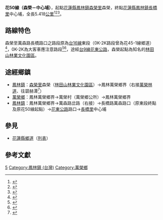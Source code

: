 {{Infobox TwRoad
|type=th
|county=hl
|route=50
|Name=
|Level=鄉道
|Length=5.418
|Start=[[花蓮縣|花蓮縣]][[鳳林鎮_(臺灣)|鳳林鎮]][[森榮里|森榮里]]森榮
|End=[[花蓮縣|花蓮縣]][[鳳林鎮_(臺灣)|鳳林鎮]][[長橋里|長橋里]]中心埔
|Dep=[[花蓮縣政府|花蓮縣政府]]
}}
'''花50線（森榮－中心埔）'''，起點[[花蓮縣|花蓮縣]][[鳳林鎮_(臺灣)|鳳林鎮]][[森榮里|森榮里]]森榮，終點[[花蓮縣|花蓮縣]][[鳳林鎮_(臺灣)|鳳林鎮]][[長橋里|長橋里]]中心埔，全長5.418[[公里|公里]]<ref name="mvdis">{{cite web |url=https://www.mvdis.gov.tw/webMvdisLaw/SorderContent.aspx?SOID=16041 |title=公告調整花蓮縣鄉道公路路線表（含路線表及調整明細表） |publisher=中華民國交通部 |website=監理法規檢索系統 |date=2019-12-18 |accessdate=2020-08-11 |archive-date=2022-01-22 |archive-url=https://web.archive.org/web/20220122100104/https://www.mvdis.gov.tw/webMvdisLaw/SorderContent.aspx?SOID=16041 |dead-url=no }}</ref><ref>{{cite web |url=https://www.thb.gov.tw/file.ashx?id=dbcd3047-2fe9-4ec0-b907-786a967f337f |title=公路網圖_花蓮地區 |publisher=中華民國交通部公路總局 |date=2021-08-02 |accessdate=2021-08-17 |archive-date=2022-01-22 |archive-url=https://web.archive.org/web/20220122094724/https://www.thb.gov.tw/file.ashx?id=dbcd3047-2fe9-4ec0-b907-786a967f337f |dead-url=no }}</ref><ref>{{cite web |url=https://ws.moi.gov.tw/Download.ashx?u=LzAwMS9VcGxvYWQvT2xkRmlsZV9OTFNDL3VwbG9hZGZpbGUvTlczODI3OTMucGRm&n=TlczODI3OTMucGRm |title=花蓮縣萬榮鄉108年度地區災害防救計畫 |publisher=花蓮縣政府 |date=2019-11-01 |accessdate=2021-06-26 |archive-date=2021-06-26 |archive-url=https://web.archive.org/web/20210626122536/https://ws.moi.gov.tw/Download.ashx?u=LzAwMS9VcGxvYWQvT2xkRmlsZV9OTFNDL3VwbG9hZGZpbGUvTlczODI3OTMucGRm&n=TlczODI3OTMucGRm |dead-url=no }}</ref>。

== 路線特色 ==
森榮至萬森路長橋路口之路段原為[[台16線|台16線]]東段（0K-2K路段曾為花45-1線鄉道）<ref>{{cite web |url=https://ws.hl.gov.tw/Download.ashx?u=LzAwMS9VcGxvYWQvNDY3L3JlbGZpbGUvMC8xNzY1My8xNzA2MDYxNi02Y2QxLTQxMGYtYTE0ZC01M2U0MzczOTM0YWYucGRm&n=6JCs5qau6YSJMTA45bm05bqm5Zyw5Y2A54G95a6z6Ziy5pWR6KiI55WrLnBkZg%3D%3D |title=臺灣通用電子地圖109年5月局部更新成果一覽表 |publisher=內政部全球資訊網 |date=2021-05-01 |accessdate=2021-06-26 |archive-date=2021-06-26 |archive-url=https://web.archive.org/web/20210626122513/https://ws.hl.gov.tw/Download.ashx?u=LzAwMS9VcGxvYWQvNDY3L3JlbGZpbGUvMC8xNzY1My8xNzA2MDYxNi02Y2QxLTQxMGYtYTE0ZC01M2U0MzczOTM0YWYucGRm&n=6JCs5qau6YSJMTA45bm05bqm5Zyw5Y2A54G95a6z6Ziy5pWR6KiI55WrLnBkZg%3D%3D |dead-url=no }}</ref>，0K-2K為大客車應注意路段<ref>{{cite web |url=https://news.ltn.com.tw/news/local/paper/667039 |title=駕駛當心》 大客車注意路段 花蓮增17條 |publisher=王錦義 |website=自由時報 |date=2013-04-02 |accessdate=2013-04-02 |archive-date=2021-06-30 |archive-url=https://web.archive.org/web/20210630060010/https://news.ltn.com.tw/news/local/paper/667039 |dead-url=no }}</ref><ref>{{cite web|url=http://www.hlpb.gov.tw/userfiles/20131023113651609421810.pdf|title=花蓮縣大客車禁止通行路段、時段及行駛應特別注意路段表|publisher=花蓮縣警察局|date=|accessdate=2013-10-23|archive-date=2021-06-26|archive-url=https://web.archive.org/web/20210626124540/http://www.hlpb.gov.tw/userfiles/20131023113651609421810.pdf|dead-url=no}}</ref>，途經[[台9線|台9線]][[花東公路|花東公路]]，森榮起點為知名的[[林田山林場|林田山林業文化園區]]。

== 途經鄉鎮==
*[[鳳林鎮_(臺灣)|鳳林鎮]]：[[森榮里|森榮里]]森榮（[[林田山林場|林田山林業文化園區]]）→鳳林萬榮鄉界（右接[[萬榮林道|萬榮林道]]、往碧赫潭<ref>{{cite web |url=https://www.storm.mg/lifestyle/277925?mode=whole |title=到花蓮別只去七星潭！16處更美在地秘境曝光，最接近天堂的地方的稱號不是叫假的 |publisher=葉亭儀 |website=風傳媒 |date=2017-06-08 |accessdate=2021-08-17 |archive-date=2021-08-17 |archive-url=https://web.archive.org/web/20210817101050/https://www.storm.mg/lifestyle/277925?mode=whole |dead-url=no }}</ref>）
*[[萬榮鄉|萬榮鄉]]：鳳林萬榮鄉界→萬榮村（萬榮鄉公所）→鳳林萬榮鄉界
*[[鳳林鎮_(臺灣)|鳳林鎮]]：鳳林萬榮鄉界→萬森路岔路（右接{{Jct|country=TWN|TRHL|45}}）→長橋路萬森路口（原{{Jct|country=TWN|PH|16}}東段終點及原花50線起點）→{{Jct|country=TWN|PH|9}}[[花東公路|花東公路]]路口→[[長橋里|長橋里]]中心埔

==參見==
*[[花蓮縣鄉道|花蓮縣鄉道]]（[[花蓮縣鄉道列表|列表]]）

==參考文獻==
<div style="font-size: 85%">
<references />
</div>

[[Category:花蓮縣鄉道|5]]
[[Category:鳳林鎮_(台灣)|Category:鳳林鎮 (台灣)]]
[[Category:萬榮鄉|Category:萬榮鄉]]
